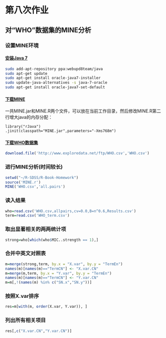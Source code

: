 # 第八次作业

## 对“WHO”数据集的MINE分析

### 设置MINE环境

#### [安装Java 7](http://www.webupd8.org/2012/01/install-oracle-java-jdk-7-in-ubuntu-via.html)

```bash
sudo add-apt-repository ppa:webupd8team/java
sudo apt-get update
sudo apt-get install oracle-java7-installer
sudo update-java-alternatives -s java-7-oracle
sudo apt-get install oracle-java7-set-default
```
#### [下载MINE](http://www.exploredata.net/Downloads/MINE-Application)

一共MINE.jar和MINE.R两个文件，可以放在当前工作目录，然后修改MINE.R第二行增大java的内存分配：

```text
library("rJava")
.jinit(classpath="MINE.jar",parameters="-Xms768m")
```

#### [下载WHO数据集](http://www.exploredata.net/Downloads/WHO-Data-Set)

```r
download.file('http://www.exploredata.net/ftp/WHO.csv','WHO.csv')
```

### 进行MINE分析(时间较长)

```r
setwd("~/R-SDSS/R-Book-Homework")
source('MINE.r')
MINE('WHO.csv','all.pairs')
```

### 读入结果

```r
who=read.csv('WHO.csv,allpairs,cv=0.0,B=n^0.6,Results.csv')
term=read.csv('WHO_term.csv')
```


### 取出显著相关的两两统计项

```r
strong=who[which(who$MIC..strength == 1),]
```

### 合并中英文对照表

```r
m=merge(strong,term, by.x = "X.var", by.y = "TermEn")
names(m)[names(m)=="TermCN"] <- "X.var.CN"
m=merge(m,term, by.x = "Y.var", by.y = "TermEn")
names(m)[names(m)=="TermCN"] <- "Y.var.CN"
m=m[,!(names(m) %in% c("SN.x","SN.y"))]
```

### 按照X.var排序

```r
res=m[with(m, order(X.var, Y.var)), ]
```

### 列出所有相关项目

```r
res[,c("X.var.CN","Y.var.CN")]
```

